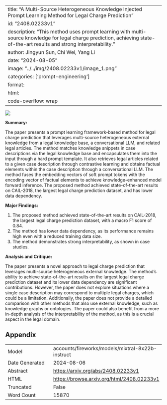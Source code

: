 
---
title: "A Multi-Source Heterogeneous Knowledge Injected Prompt Learning Method for Legal Charge Prediction"
id: "2408.02233v1"
description: "This method uses prompt learning with multi-source knowledge for legal charge prediction, achieving state-of-the-art results and strong interpretability."
author: Jingyun Sun, Chi Wei, Yang Li
date: "2024-08-05"
image: "../../img/2408.02233v1/image_1.png"
categories: ['prompt-engineering']
format:
  html:
    code-overflow: wrap
---

![](../../img/2408.02233v1/image_1.png)

**Summary:**

The paper presents a prompt learning framework-based method for legal charge prediction that leverages multi-source heterogeneous external knowledge from a legal knowledge base, a conversational LLM, and related legal articles. The method matches knowledge snippets in case descriptions via the legal knowledge base and encapsulates them into the input through a hard prompt template. It also retrieves legal articles related to a given case description through contrastive learning and obtains factual elements within the case description through a conversational LLM. The method fuses the embedding vectors of soft prompt tokens with the encoding vector of factual elements to achieve knowledge-enhanced model forward inference. The proposed method achieved state-of-the-art results on CAIL-2018, the largest legal charge prediction dataset, and has lower data dependency.

**Major Findings:**

1. The proposed method achieved state-of-the-art results on CAIL-2018, the largest legal charge prediction dataset, with a macro F1 score of 0.84.
2. The method has lower data dependency, as its performance remains high even with a reduced training data size.
3. The method demonstrates strong interpretability, as shown in case studies.

**Analysis and Critique:**

The paper presents a novel approach to legal charge prediction that leverages multi-source heterogeneous external knowledge. The method's ability to achieve state-of-the-art results on the largest legal charge prediction dataset and its lower data dependency are significant contributions. However, the paper does not explore situations where a single case description may correspond to multiple legal charges, which could be a limitation. Additionally, the paper does not provide a detailed comparison with other methods that also use external knowledge, such as knowledge graphs or ontologies. The paper could also benefit from a more in-depth analysis of the interpretability of the method, as this is a crucial aspect in the legal domain.

## Appendix

|          |          |
|----------|----------|
| Model     | accounts/fireworks/models/mixtral-8x22b-instruct       |
| Date Generated     | 2024-08-06       |
| Abstract | [https://arxiv.org/abs/2408.02233v1](https://arxiv.org/abs/2408.02233v1)        |
| HTML     | [https://browse.arxiv.org/html/2408.02233v1](https://browse.arxiv.org/html/2408.02233v1)       |
| Truncated       | False       |
| Word Count       | 15870       |